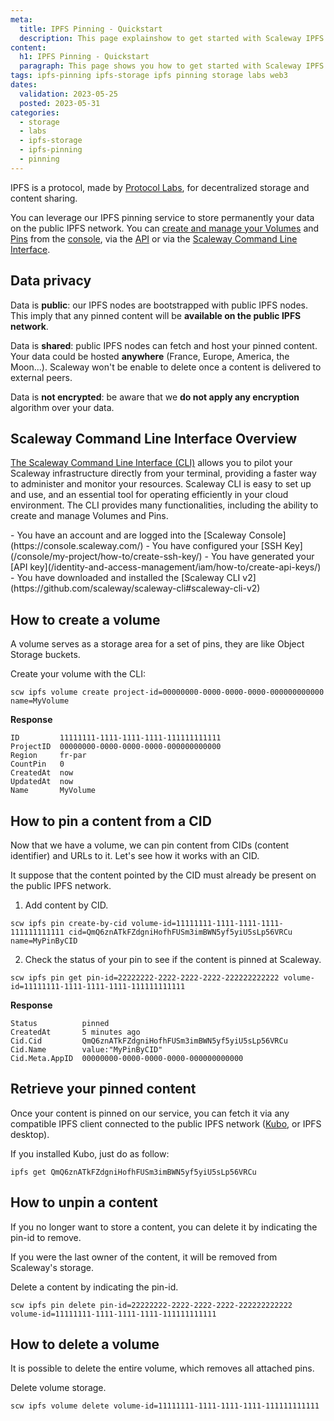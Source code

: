```yaml
---
meta:
  title: IPFS Pinning - Quickstart
  description: This page explainshow to get started with Scaleway IPFS Pinning.
content:
  h1: IPFS Pinning - Quickstart
  paragraph: This page shows you how to get started with Scaleway IPFS Pinning.
tags: ipfs-pinning ipfs-storage ipfs pinning storage labs web3
dates:
  validation: 2023-05-25
  posted: 2023-05-31
categories:
  - storage
  - labs
  - ipfs-storage
  - ipfs-pinning
  - pinning
---
```


IPFS is a protocol, made by [Protocol Labs](https://protocol.ai/), for decentralized storage and content sharing.

You can leverage our IPFS pinning service to store permanently your data on the public IPFS network. You can [create and manage your Volumes](/labs/ipfs/api-cli/volumes-operations) and [Pins](/labs/ipfs/api-cli/ipfs-operations) from the [console](https://console.scaleway.com/login), via the [API](/labs/ipfs/api-cli/ipfs-cli) or via the [Scaleway Command Line Interface](https://github.com/scaleway/scaleway-cli).

## Data privacy

Data is **public**: our IPFS nodes are bootstrapped with public IPFS nodes. This imply that any pinned content will be **available on the public IPFS network**.

Data is **shared**: public IPFS nodes can fetch and host your pinned content. Your data could be hosted **anywhere** (France, Europe, America, the Moon...). Scaleway won't be enable to delete once a content is delivered to external peers.

Data is **not encrypted**: be aware that we **do not apply any encryption** algorithm over your data.

## Scaleway Command Line Interface Overview

[The Scaleway Command Line Interface (CLI)](https://github.com/scaleway/scaleway-cli) allows you to pilot your Scaleway infrastructure directly from your terminal, providing a faster way to administer and monitor your resources. Scaleway CLI is easy to set up and use, and an essential tool for operating efficiently in your cloud environment. The CLI provides many functionalities, including the ability to create and manage Volumes and Pins.

<Macro id="iam-requirements" />

<Message type="requirement">
  - You have an account and are logged into the [Scaleway Console](https://console.scaleway.com/)
  - You have configured your [SSH Key](/console/my-project/how-to/create-ssh-key/)
  - You have generated your [API key](/identity-and-access-management/iam/how-to/create-api-keys/)
  - You have downloaded and installed the [Scaleway CLI v2](https://github.com/scaleway/scaleway-cli#scaleway-cli-v2)
</Message>

## How to create a volume

A volume serves as a storage area for a set of pins, they are like Object Storage buckets.

Create your volume with the CLI:
```
scw ipfs volume create project-id=00000000-0000-0000-0000-000000000000 name=MyVolume
```

**Response**
```
ID         11111111-1111-1111-1111-111111111111
ProjectID  00000000-0000-0000-0000-000000000000
Region     fr-par
CountPin   0
CreatedAt  now
UpdatedAt  now
Name       MyVolume
```

## How to pin a content from a CID

Now that we have a volume, we can pin content from CIDs (content identifier) and URLs to it. Let's see how it works with an CID.

<Message type="note">
  It suppose that the content pointed by the CID must already be present on the public IPFS network.
</Message>

1. Add content by CID.
  ```
  scw ipfs pin create-by-cid volume-id=11111111-1111-1111-1111-111111111111 cid=QmQ6znATkFZdgniHofhFUSm3imBWN5yf5yiU5sLp56VRCu name=MyPinByCID
  ```
2. Check the status of your pin to see if the content is pinned at Scaleway.
  ```
  scw ipfs pin get pin-id=22222222-2222-2222-2222-222222222222 volume-id=11111111-1111-1111-1111-111111111111
  ```

**Response**
```
Status          pinned
CreatedAt       5 minutes ago
Cid.Cid         QmQ6znATkFZdgniHofhFUSm3imBWN5yf5yiU5sLp56VRCu
Cid.Name        value:"MyPinByCID"
Cid.Meta.AppID  00000000-0000-0000-0000-000000000000
```

## Retrieve your pinned content

Once your content is pinned on our service, you can fetch it via any compatible IPFS client connected to the public IPFS network ([Kubo](https://docs.ipfs.tech/install/command-line/), or IPFS desktop).

If you installed Kubo, just do as follow:

```
ipfs get QmQ6znATkFZdgniHofhFUSm3imBWN5yf5yiU5sLp56VRCu
```

## How to unpin a content

If you no longer want to store a content, you can delete it by indicating the pin-id to remove.

<Message type="note">
  If you were the last owner of the content, it will be removed from Scaleway's storage.
</Message>

Delete a content by indicating the pin-id.
```
scw ipfs pin delete pin-id=22222222-2222-2222-2222-222222222222 volume-id=11111111-1111-1111-1111-111111111111
```

## How to delete a volume

It is possible to delete the entire volume, which removes all attached pins.

Delete volume storage.
```
scw ipfs volume delete volume-id=11111111-1111-1111-1111-111111111111
```
